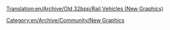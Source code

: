 [[Translation:en/Archive/Old 32bpp/Rail Vehicles (New Graphics)]]
[[Category:en/Archive/Community/New Graphics]]